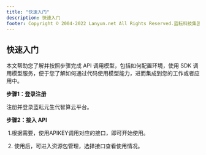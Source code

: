 ```yaml
---
title: "快速入门"
description: 快速入门
footer: Copyright © 2004-2022 Lanyun.net All Rights Reserved.蓝耘科技集团股份有限公司版权所有，盗用，盗版必究!  京ICP备<a target="_blank" href="https://beian.miit.gov.cn/">11028363-4号 </a>  京公网安备<a target="_blank" href="https://www.beian.gov.cn/portal/registerSystemInfo?recordcode=11010502030190">11010802039677号</a>
---
```




## **快速入门**

本文帮助您了解并按照步骤完成 API 调用模型，包括如何配置环境，使用 SDK 调用模型服务，便于您了解如何通过代码使用模型能力，进而集成到您的工作或者应用中。

**步骤1：登录注册**

注册并登录蓝耘元生代智算云平台。

**步骤2：接入 API**

​	1.根据需要，使用APIKEY调用对应的接口，即可开始使用。

​	2. 使用后，可进入资源包管理，选择接口查看使用情况。
